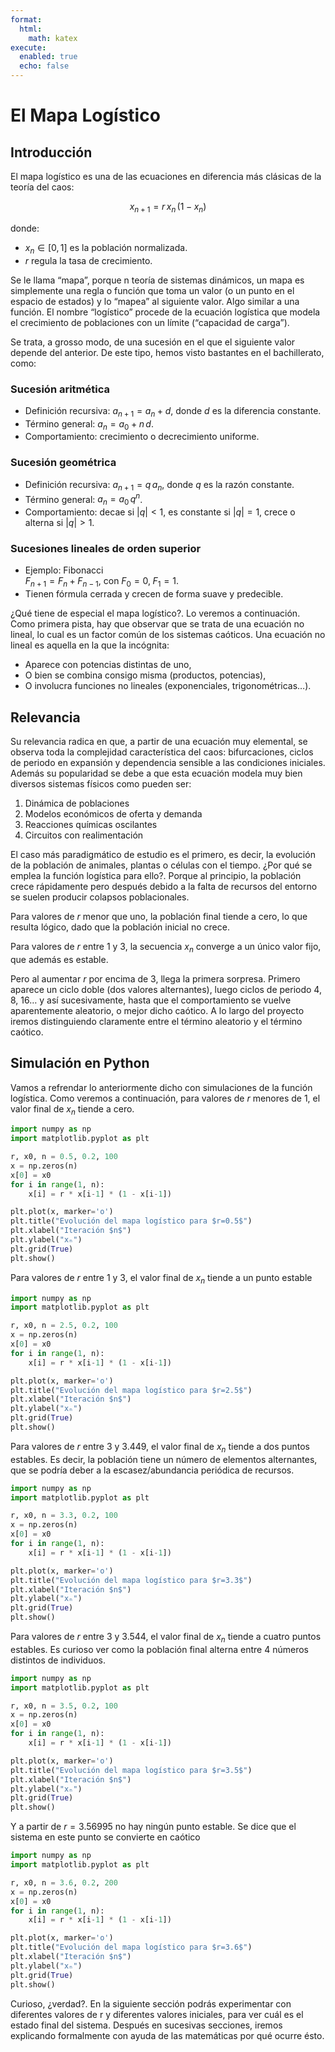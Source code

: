 ```yaml
---
format:
  html:
    math: katex
execute:
  enabled: true
  echo: false
---
```


# El Mapa Logístico

## Introducción

El mapa logístico es una de las ecuaciones en diferencia más clásicas de la teoría del caos:

$$
x_{n+1} = r\,x_n\,(1 - x_n)
$$

donde:

- $x_n \in [0,1]$ es la población normalizada.
- $r$ regula la tasa de crecimiento.

Se le llama "mapa", porque n teoría de sistemas dinámicos, un mapa es simplemente una regla o función que toma un valor (o un punto en el espacio de estados) y lo “mapea” al siguiente valor. Algo similar a una función. El nombre “logístico” procede de la ecuación logística que modela el crecimiento de poblaciones con un límite (“capacidad de carga”). 

Se trata, a grosso modo, de una sucesión en el que el siguiente valor depende del anterior. De este tipo, hemos visto bastantes en el bachillerato, como:

### Sucesión aritmética
- Definición recursiva: $a_{n+1} = a_n + d$, donde $d$ es la diferencia constante.  
- Término general: $a_n = a_0 + n\,d$.  
- Comportamiento: crecimiento o decrecimiento uniforme.

### Sucesión geométrica
- Definición recursiva: $a_{n+1} = q\,a_n$, donde $q$ es la razón constante.  
- Término general: $a_n = a_0\,q^n$.  
- Comportamiento: decae si $|q|<1$, es constante si $|q|=1$, crece o alterna si $|q|>1$.

### Sucesiones lineales de orden superior
- Ejemplo: Fibonacci  
  $F_{n+1} = F_n + F_{n-1}$, con $F_0=0,\;F_1=1$.  
- Tienen fórmula cerrada y crecen de forma suave y predecible.

¿Qué tiene de especial el mapa logístico?. Lo veremos a continuación. Como primera pista, hay que observar que se trata de una ecuación no lineal, lo cual es un factor común de los sistemas caóticos. Una ecuación no lineal es aquella en la que la incógnita:

* Aparece con potencias distintas de uno,
* O bien se combina consigo misma (productos, potencias),
* O involucra funciones no lineales (exponenciales, trigonométricas…).

## Relevancia

Su relevancia radica en que, a partir de una ecuación muy elemental, se observa toda la complejidad característica del caos: bifurcaciones, ciclos de periodo en expansión y dependencia sensible a las condiciones iniciales. Además su popularidad se debe a que esta ecuación modela muy bien diversos sistemas físicos como pueden ser:

1. Dinámica de poblaciones
2. Modelos económicos de oferta y demanda
3. Reacciones químicas oscilantes
4. Circuitos con realimentación

El caso más paradigmático de estudio es el primero, es decir, la evolución de la población de animales, plantas o células con el tiempo. ¿Por qué se emplea la función logística para ello?. Porque al principio, la población crece rápidamente pero después debido a la falta de recursos del entorno se suelen producir colapsos poblacionales. 


Para valores de $r$ menor que uno, la población final tiende a cero, lo que resulta lógico, dado que la población inicial no crece. 

Para valores de $r$ entre 1 y 3, la secuencia ${x_n}$ converge a un único valor fijo, que además es estable. 

Pero al aumentar $r$ por encima de 3, llega la primera sorpresa. Primero aparece un ciclo doble (dos valores alternantes), luego ciclos de periodo 4, 8, 16… y así sucesivamente, hasta que el comportamiento se vuelve aparentemente aleatorio, o mejor dicho caótico. A lo largo del proyecto iremos distinguiendo claramente entre el término aleatorio y el término caótico.

## Simulación en Python

Vamos a refrendar lo anteriormente dicho con simulaciones de la función logística. 
Como veremos a continuación, para valores de $r$ menores de 1, el valor final de $x_n$ tiende a cero.

```python

import numpy as np
import matplotlib.pyplot as plt

r, x0, n = 0.5, 0.2, 100
x = np.zeros(n)
x[0] = x0
for i in range(1, n):
    x[i] = r * x[i-1] * (1 - x[i-1])

plt.plot(x, marker='o')
plt.title("Evolución del mapa logístico para $r=0.5$")
plt.xlabel("Iteración $n$")
plt.ylabel("xₙ")
plt.grid(True)
plt.show()
```

Para valores de $r$ entre 1 y 3, el valor final de $x_n$ tiende a un punto estable

```python

import numpy as np
import matplotlib.pyplot as plt

r, x0, n = 2.5, 0.2, 100
x = np.zeros(n)
x[0] = x0
for i in range(1, n):
    x[i] = r * x[i-1] * (1 - x[i-1])

plt.plot(x, marker='o')
plt.title("Evolución del mapa logístico para $r=2.5$")
plt.xlabel("Iteración $n$")
plt.ylabel("xₙ")
plt.grid(True)
plt.show()
```

Para valores de $r$ entre 3 y 3.449, el valor final de $x_n$ tiende a dos puntos estables. Es decir, la población tiene un número de elementos alternantes, que se podría deber a la escasez/abundancia periódica de recursos. 

```python

import numpy as np
import matplotlib.pyplot as plt

r, x0, n = 3.3, 0.2, 100
x = np.zeros(n)
x[0] = x0
for i in range(1, n):
    x[i] = r * x[i-1] * (1 - x[i-1])

plt.plot(x, marker='o')
plt.title("Evolución del mapa logístico para $r=3.3$")
plt.xlabel("Iteración $n$")
plt.ylabel("xₙ")
plt.grid(True)
plt.show()
```

Para valores de $r$ entre 3 y 3.544, el valor final de $x_n$ tiende a cuatro puntos estables. Es curioso ver como la población final alterna entre 4 números distintos de individuos.

```python

import numpy as np
import matplotlib.pyplot as plt

r, x0, n = 3.5, 0.2, 100
x = np.zeros(n)
x[0] = x0
for i in range(1, n):
    x[i] = r * x[i-1] * (1 - x[i-1])

plt.plot(x, marker='o')
plt.title("Evolución del mapa logístico para $r=3.5$")
plt.xlabel("Iteración $n$")
plt.ylabel("xₙ")
plt.grid(True)
plt.show()
```

Y a partir de $r = 3.56995$ no hay ningún punto estable. Se dice que el sistema en este punto se convierte en caótico

```python

import numpy as np
import matplotlib.pyplot as plt

r, x0, n = 3.6, 0.2, 200
x = np.zeros(n)
x[0] = x0
for i in range(1, n):
    x[i] = r * x[i-1] * (1 - x[i-1])

plt.plot(x, marker='o')
plt.title("Evolución del mapa logístico para $r=3.6$")
plt.xlabel("Iteración $n$")
plt.ylabel("xₙ")
plt.grid(True)
plt.show()
```

Curioso, ¿verdad?. En la siguiente sección podrás experimentar con diferentes valores de r y diferentes valores iniciales, para ver cuál es el estado final del sistema.
Después en sucesivas secciones, iremos explicando formalmente con ayuda de las matemáticas por qué ocurre ésto. 
